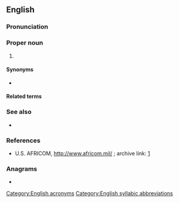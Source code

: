 ==English==
{{wikipedia}}

===Pronunciation===
{{IPA|en|/ˈæf.ɹɪ.kɑm/}}

===Proper noun===
{{en-proper noun}}

# {{lb|en|US|military}} {{acronym of|en|[[Africa]] [[command|Command]]}}

====Synonyms====
* {{sense|U.S. military}} {{l|en|USAFRICOM}}

====Related terms====
{{rel3|en|title=U.S. military|
|USAFRICOM
|USINDOPACOM
|INDOPACOM
|USPACOM
|PACOM
|USCENTCOM
|CENTCOM
|USEUCOM
|EUCOM
|USNORTHCOM
|NORTHCOM
|USSOUTHCOM
|SOUTHCOM
|USSPACECOM
|SPACECOM
}}

===See also===
* {{pedia|lang=en|United States Africa Command}}

===References===
<references/>
* U.S. AFRICOM, http://www.africom.mil/ ; archive link: [https://web.archive.org/web/20110211233933/http://www.africom.mil/]

===Anagrams===
* {{anagrams|en|a=acfimor|Formica|aciform|formica}}

[[Category:English acronyms]]
[[Category:English syllabic abbreviations]]